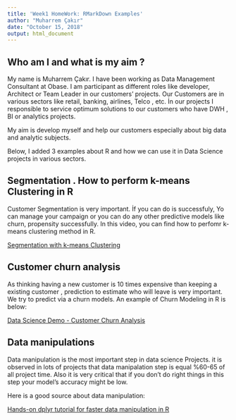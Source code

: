 ---
title: 'Week1 HomeWork: RMarkDown Examples'
author: "Muharrem Çakır"
date: "October 15, 2018"
output: html_document
---

## Who am I and what is my aim ? 

My name is Muharrem Çakır. I have been working as Data Management Consultant at Obase. 
I am participant as different roles like developer, Architect or Team Leader in our customers' projects. Our Customers are in various sectors like retail, banking, airlines, Telco , etc. 
İn our projects I responsible to service optimum solutions to our customers who have DWH , BI or analytics projects.

My aim is develop myself and help our customers especially about big data and analytic subjects.  

Below, I added 3 examples about R and how we can use it in Data Science projects in various sectors.

## Segmentation . How to perform k-means Clustering in R
Customer Segmentation is very important. İf you can do is successfuly, Yo can manage your campaign or you can do any other predictive models like churn, propensity successfully. 
In this video, you can find how to perfomr k-means clustering method in R. 

<a href="https://www.youtube.com/watch?v=sAtnX3UJyN0">Segmentation with k-means Clustering </a>


## Customer churn analysis
As thinking having a new customer is 10 times expensive than keeping  a existing customer , prediction to estimate who will leave is very important. We try to predict via a churn models. An example of Churn Modeling in R is below:


<a href="https://www.youtube.com/watch?v=adG-9Jk3QbQ">Data Science Demo - Customer Churn Analysis </a>


## Data manipulations
Data manipulation  is the most important step in data science Projects. it is observed in lots of projects that data manipalation step is equal %60-65 of all project time. Also it is very critical that if you don't do right things in this step your model's accuracy might be low.

Here is a good source about data manipulation:

<a href="https://www.youtube.com/watch?v=jWjqLW-u3hc">Hands-on dplyr tutorial for faster data manipulation in R </a>
